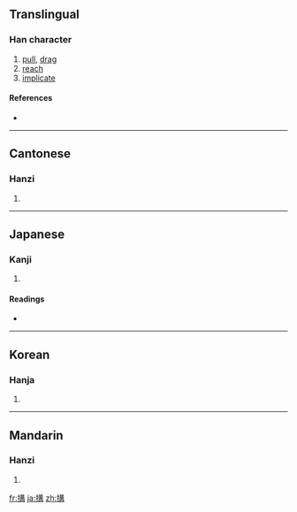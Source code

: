 {{also|構}}
==Translingual==

===Han character===
{{Han char|rn=64|rad=手|as=10|sn=13|four=5504<sub>7</sub>|canj=手廿廿月 (QTTB)}}

# [[pull]], [[drag]]
# [[reach]]
# [[implicate]]

====References====
* {{Han ref|kx=0445.360|dkj=12447|dj=0796.160|hdz=31928.070|uh=6406|ud=25606|bh=B770|bd=46960}}

----

==Cantonese==

===Hanzi===
{{yue-hanzi|jyut=|y=gau3, kau3}}

# {{defn|Cantonese|sort=手10}}

----

==Japanese==

===Kanji===
{{ja-kanji|grade=|rs=手10}}

# {{defn|Japanese|sort=手10}}

====Readings====
* {{ja-readings|on=[[こう]] (kō)|kun=[[ひく]] (hiku), [[かまえる]] (kamaeru)}}

----

==Korean==

===Hanja===
{{ko-hanja|hangeul=구|eumhun=|rv=gu|mr=ku|y=kwu}}

# {{defn|Korean|sort=手10}}

----

==Mandarin==

===Hanzi===
{{cmn-hanzi|pin=[[gòu]] ([[gou4]])|wg=kou<sup>4</sup>}}

# {{defn|Mandarin|sort=手10}}

[[fr:搆]]
[[ja:搆]]
[[zh:搆]]
